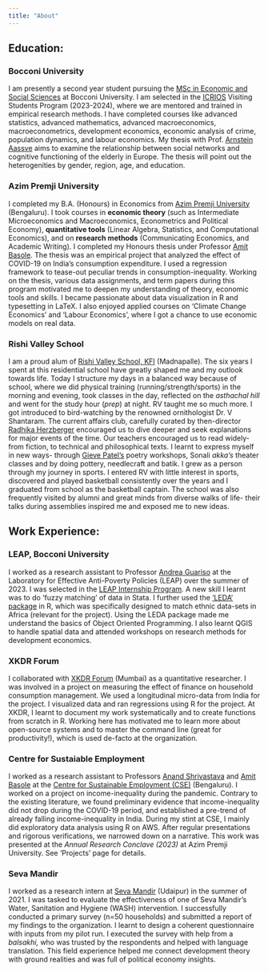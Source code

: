 ```yaml
---
title: "About"
---
```


## Education:

### Bocconi University

I am presently a second year student pursuing the [MSc in Economic and Social Sciences](https://www.unibocconi.eu/wps/wcm/connect/bocconi/sitopubblico_en/navigation+tree/home/programs/master+of+science/economic+and+social+sciences/) at Bocconi University. I am selected in the [ICRIOS](https://icrios.unibocconi.eu/) Visiting Students Program (2023-2024), where we are mentored and trained in empirical research methods. I have completed courses like advanced statistics, advanced mathematics, advanced macroeconomics, macroeconometrics, development economics, economic analysis of crime, population dynamics, and labour economics. My thesis with Prof. [Arnstein Aassve](https://faculty.unibocconi.eu/arnsteinaassve/) aims to examine the relationship between social networks and cognitive functioning of the elderly in Europe. The thesis will point out the heterogenities by gender, region, age, and education.

### Azim Premji University

I completed my B.A. (Honours) in Economics from [Azim Premji University](https://azimpremjiuniversity.edu.in/programmes/ba-in-economics) (Bengaluru). I took courses in **economic theory** (such as Intermediate Microeconomics and Macroeconomics, Econometrics and Political Economy), **quantitative tools** (Linear Algebra, Statistics, and Computational Economics), and on **research methods** (Communicating Economics, and Academic Writing). I completed my Honours thesis under Professor [Amit Basole](https://azimpremjiuniversity.edu.in/people/amit-basole). The thesis was an empirical project that analyzed the effect of COVID-19 on India's consumption expenditure. I used a regression framework to tease-out peculiar trends in consumption-inequality. Working on the thesis, various data assignments, and term papers during this program motivated me to deepen my understanding of theory, economic tools and skills. I became passionate about data visualization in R and typesetting in LaTeX. I also enjoyed applied courses on 'Climate Change Economics' and 'Labour Economics', where I got a chance to use economic models on real data.

### Rishi Valley School

I am a proud alum of [Rishi Valley School, KFI](https://www.rishivalley.org/) (Madnapalle). The six years I spent at this residential school have greatly shaped me and my outlook towards life. Today I structure my days in a balanced way because of school, where we did physical training (running/strength/sports) in the morning and evening, took classes in the day, reflected on the *asthachal hill* and went for the study hour (*prep*) at night. RV taught me so much more. I got introduced to bird-watching by the renowned ornithologist Dr. V Shantaram. The current affairs club, carefully curated by then-director [Radhika Herzberger](https://en.wikipedia.org/wiki/Radhika_Herzberger) encouraged us to dive deeper and seek explanations for major events of the time. Our teachers encouraged us to read widely- from fiction, to technical and philosophical texts. I learnt to express myself in new ways- through [Gieve Patel's](https://en.wikipedia.org/wiki/Gieve_Patel) poetry workshops, Sonali *akka's* theater classes and by doing pottery, needlecraft and batik. I grew as a person through my journey in sports. I entered RV with little interest in sports, discovered and played basketball consistently over the years and I graduated from school as the basketball captain. The school was also frequently visited by alumni and great minds from diverse walks of life- their talks during assemblies inspired me and exposed me to new ideas.

## Work Experience:

### LEAP, Bocconi University

I worked as a research assistant to Professor [Andrea Guariso](https://www.andreaguariso.net/home) at the Laboratory for Effective Anti-Poverty Policies (LEAP) over the summer of 2023. I was selected in the [LEAP Internship Program](https://leap.unibocconi.eu/vacancies/internship-program). A new skill I learnt was to do 'fuzzy matching' of data in Stata. I further used the ['LEDA' package](https://github.com/carl-mc/LEDA) in R, which was specifically designed to match ethnic data-sets in Africa (relevant for the project). Using the LEDA package made me understand the basics of Object Oriented Programming. I also learnt QGIS to handle spatial data and attended workshops on research methods for development economics.

### XKDR Forum

I collaborated with [XKDR Forum](https://xkdr.org/) (Mumbai) as a quantitative researcher. I was involved in a project on measuring the effect of finance on household consumption management. We used a longitudinal micro-data from India for the project. I visualized data and ran regressions using R for the project. At XKDR, I learnt to document my work systematically and to create functions from scratch in R. Working here has motivated me to learn more about open-source systems and to master the command line (great for productivity!), which is used de-facto at the organization.

### Centre for Sustaiable Employment

I worked as a research assistant to Professors [Anand Shrivastava](https://azimpremjiuniversity.edu.in/people/anand-shrivastava) and [Amit Basole](https://azimpremjiuniversity.edu.in/people/amit-basole) at the [Centre for Sustainable Employment (CSE)](https://cse.azimpremjiuniversity.edu.in/) (Bengaluru). I worked on a project on income-inequality during the pandemic. Contrary to the existing literature, we found preliminary evidence that income-inequality did not drop during the COVID-19 period, and established a pre-trend of already falling income-inequality in India. During my stint at CSE, ️I mainly did exploratory data analysis using R on AWS. After regular presentations and rigorous verifications, we narrowed down on a narrative. This work was presented at the *Annual Research Conclave (2023)* at Azim Premji University. See 'Projects' page for details.

### Seva Mandir

I worked as a research intern at [Seva Mandir](https://www.sevamandir.org/) (Udaipur) in the summer of 2021. I was tasked to evaluate the effectiveness of one of Seva Mandir's Water, Sanitation and Hygiene (WASH) intervention. I successfully conducted a primary survey (n=50 households) and submitted a report of my findings to the organization. I learnt to design a coherent questionnaire with inputs from my pilot run. I executed the survey with help from a *balsakhi,* who was trusted by the respondents and helped with language translation. This field experience helped me connect development theory with ground realities and was full of political economy insights.
